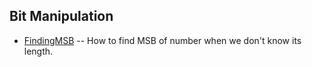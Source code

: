 == Bit Manipulation ==

* [[FindingMSB]] -- How to find MSB of number when we don't know its length.
